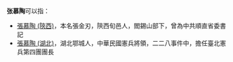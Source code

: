 '''张慕陶'''可以指：
* [[張慕陶_(陝西)|張慕陶 (陝西)]]，本名張金刃，陝西旬邑人，閻錫山部下，曾為中共順直省委書記
* [[張慕陶_(湖北)|張慕陶 (湖北)]]，湖北鄂城人，中華民國憲兵將領，二二八事件中，擔任臺北憲兵第四團團長
{{Disambiguation|M|Cat=三字張姓人名消歧義}}